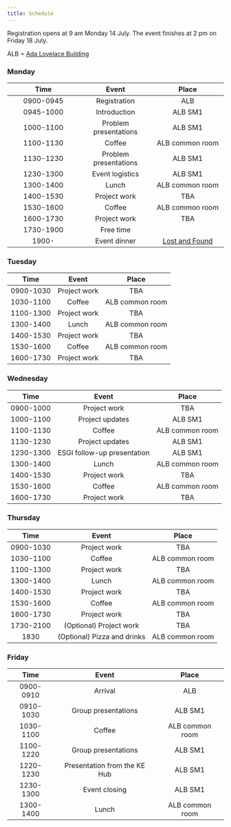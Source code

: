 ```yaml
---
title: Schedule
---
```


Registration opens at 9 am Monday 14 July.  The event
finishes at 2 pm on Friday 18 July.

ALB = [Ada Lovelace Building](/venue.qmd)

### Monday

| Time | Event | Place |
|:------:|:------:|:------:|
|0900-0945| Registration | ALB |
|0945-1000| Introduction | ALB SM1 |
|1000-1100| Problem presentations |  ALB SM1 |
|1100-1130| Coffee | ALB common room |
|1130-1230| Problem presentations | ALB SM1 |
|1230-1300| Event logistics | ALB SM1 |
|1300-1400| Lunch | ALB common room |
|1400-1530| Project work | TBA |
|1530-1600| Coffee | ALB common room |
|1600-1730| Project work | TBA |
|1730-1900| Free time |  |
|1900- | Event dinner | [Lost and Found](https://www.lostandfoundbristol.co.uk/) |


### Tuesday

| Time | Event | Place |
|:------:|:------:|:------:|
|0900-1030| Project work | TBA |
|1030-1100| Coffee | ALB common room |
|1100-1300| Project work | TBA |
|1300-1400| Lunch | ALB common room |
|1400-1530| Project work | TBA |
|1530-1600| Coffee | ALB common room |
|1600-1730| Project work | TBA |

### Wednesday

| Time | Event | Place |
|:------:|:------:|:------:|
|0900-1000| Project work | TBA |
|1000-1100| Project updates | ALB SM1 |
|1100-1130| Coffee | ALB common room |
|1130-1230| Project updates | ALB SM1 |
|1230-1300| ESGI follow-up presentation | ALB SM1 |
|1300-1400| Lunch | ALB common room |
|1400-1530| Project work | TBA |
|1530-1600| Coffee | ALB common room |
|1600-1730| Project work | TBA |

### Thursday

| Time | Event | Place |
|:------:|:------:|:------:|
|0900-1030 | Project work | TBA |
|1030-1100 | Coffee | ALB common room |
|1100-1300 | Project work | TBA |
|1300-1400 | Lunch | ALB common room |
|1400-1530 | Project work | TBA |
|1530-1600 | Coffee | ALB common room |
|1600-1730 | Project work | TBA |
|1730-2100 | (Optional) Project work | TBA |
|1830 | (Optional) Pizza and drinks | ALB common room |

### Friday

| Time | Event | Place |
|:------:|:------:|:------:|
|0900-0910| Arrival | ALB |
|0910-1030| Group presentations | ALB SM1 |
|1030-1100| Coffee | ALB common room |
|1100-1220| Group presentations | ALB SM1 |
|1220-1230| Presentation from the KE Hub | ALB SM1 |
|1230-1300| Event closing | ALB SM1 |
|1300-1400| Lunch | ALB common room |
